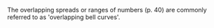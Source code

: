 The overlapping spreads or ranges of numbers (p. 40) are commonly referred to as 'overlapping bell curves'.